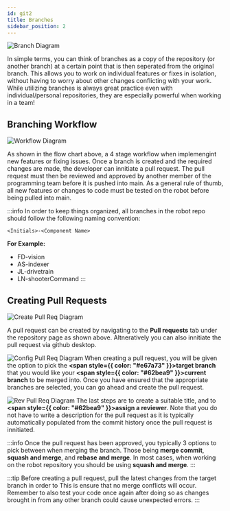 ```yaml
---
id: git2
title: Branches
sidebar_position: 2
---
```


![Branch Diagram](./../../static/img/example-branch-diagram.svg)

In simple terms, you can think of branches as a copy of the repository (or another branch) at a certain point that is then seperated from the original branch. This allows you to work on individual features or fixes in isolation, without having to worry about other changes conflicting with your work. While utilizing branches is always great practice even with individual/personal repositories, they are especially powerful when working in a team! 

## Branching Workflow

![Workflow Diagram](./../../static/img/git-workflow-diagram.svg)

As shown in the flow chart above, a 4 stage workflow when implemengint new features or fixing issues. Once a branch is created and the required changes are made, the developer can innitiate a pull request. The pull request must then be reviewed and approved by another member of the programming team before it is pushed into main. As a general rule of thumb, all new features or changes to code must be tested on the robot before being pulled into main.

:::info
In order to keep things organized, all branches in the robot repo should follow the following naming convention: 

```<Initials>-<Component Name>```

**For Example:**
- FD-vision
- AS-indexer
- JL-drivetrain
- LN-shooterCommand
:::

## Creating Pull Requests

![Create Pull Req Diagram](./../../static/img/create-pull-req-diagram.svg)

A pull request can be created by navigating to the **Pull requests** tab under the repository page as shown above. Altneratively you can also innitiate the pull request via github desktop.

![Config Pull Req Diagram](./../../static/img/config-pull-req-diagram.svg)
When creating a pull request, you will be given the option to pick the **<span style={{ color: "#e67a73" }}>target branch</span>** that you would like your **<span style={{ color: "#62bea9" }}>current branch</span>** to be merged into. Once you have ensured that the appropriate branches are selected, you can go ahead and create the pull request.

![Rev Pull Req Diagram](./../../static/img/review-pull-req-diagram.svg)
The last steps are to create a suitable title, and to **<span style={{ color: "#62bea9" }}>assign a reviewer</span>**. Note that you do not have to write a description for the pull request as it is typically automatically populated from the commit history once the pull request is innitiated.

:::info
Once the pull request has been approved, you typically 3 options to pick between when merging the branch. Those being **merge commit**, **squash and merge**, and **rebase and merge**. In most cases, when working on the robot repository you should be using **squash and merge**.
:::


:::tip
Before creating a pull request, pull the latest changes from the target branch in order to This is ensure that no merge conflicts will occur. Remember to also test your code once again after doing so as changes brought in from any other branch could cause unexpected errors.
:::